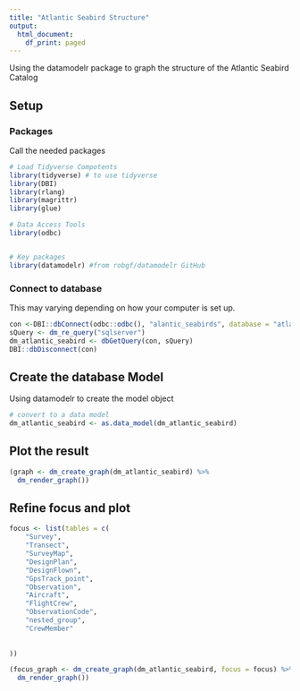 ```yaml
---
title: "Atlantic Seabird Structure"
output:
  html_document:
    df_print: paged
---
```


Using the datamodelr package to graph the structure of the Atlantic Seabird Catalog

## Setup
### Packages
Call the needed packages

```r
# Load Tidyverse Compotents
library(tidyverse) # to use tidyverse
library(DBI)
library(rlang)
library(magrittr)
library(glue)

# Data Access Tools
library(odbc)


# Key packages
library(datamodelr) #from robgf/datamodelr GitHub
```

### Connect to database
This may varying depending on how your computer is set up.

```r
con <-DBI::dbConnect(odbc::odbc(), "alantic_seabirds", database = "atlantic_seabirds")
sQuery <- dm_re_query("sqlserver")
dm_atlantic_seabird <- dbGetQuery(con, sQuery)
DBI::dbDisconnect(con)
```

## Create the database Model
Using datamodelr to create the model object

```r
# convert to a data model
dm_atlantic_seabird <- as.data_model(dm_atlantic_seabird)
```


## Plot the result

```r
(graph <- dm_create_graph(dm_atlantic_seabird) %>%
  dm_render_graph())
```

## Refine focus and plot

```r
focus <- list(tables = c(
    "Survey",
    "Transect", 
    "SurveyMap",
    "DesignPlan",
    "DesignFlown",
    "GpsTrack_point",
    "Observation",
    "Aircraft",
    "FlightCrew",
    "ObservationCode",
    "nested_group",
    "CrewMember"
    
    
))

(focus_graph <- dm_create_graph(dm_atlantic_seabird, focus = focus) %>%
  dm_render_graph())

```

